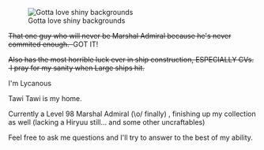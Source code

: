 [[File:Shiny.png|frame|Gotta love shiny backgrounds]]

<strike>That one guy who will never be Marshal Admiral because he's never commited enough.  </strike>GOT IT!

<strike>Also has the most horrible luck ever in ship construction, ESPECIALLY CVs.  I pray for my sanity when Large ships hit.</strike>

I'm Lycanous

Tawi Tawi is my home.

Currently a Level 98 Marshal Admiral (\o/ finally) , finishing up my collection as well (lacking a Hiryuu still... and some other uncraftables)

Feel free to ask me questions and I'll try to answer to the best of my ability. 